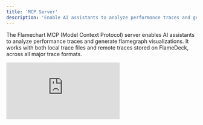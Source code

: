```yaml
---
title: 'MCP Server'
description: 'Enable AI assistants to analyze performance traces and generate flamegraph visualizations'
---
```


The Flamechart MCP (Model Context Protocol) server enables AI assistants to analyze performance traces and generate flamegraph visualizations. It works with both local trace files and remote traces stored on FlameDeck, across all major trace formats.

<div style={{ position: 'relative', paddingBottom: '62.56%', height: 0, overflow: 'hidden', maxWidth: '100%', marginBottom: '2rem' }}>
  <iframe 
    src="https://www.youtube.com/embed/wNoL82YvuAA" 
    style={{ position: 'absolute', top: 0, left: 0, width: '100%', height: '100%' }}
    frameBorder="0" 
    allowFullScreen
    title="Flamechart MCP Server Demo"
  />
</div>

<Info>
**Works Entirely Offline** - No API key required for local trace files! Only need a FlameDeck API key for analyzing remote traces.
</Info>

<Tip>
**Best Model Performance** - For optimal flamegraph analysis, we recommend using AI models with strong image understanding capabilities such as OpenAI's o3. These models can better interpret the visual flamegraph outputs and provide more detailed insights about performance bottlenecks.
</Tip>

## Quick Start

### 1. Install the MCP server

<Tabs>
  <Tab title="Cursor">
    Add to your Cursor MCP configuration:

    ```json
    {
      "mcpServers": {
        "flamechart-debug": {
          "command": "npx",
          "args": ["-y", "@flamedeck/flamechart-mcp"]
        }
      }
    }
    ```
  </Tab>
  <Tab title="Claude Desktop">
    Add to `~/Library/Application Support/Claude/claude_desktop_config.json` (macOS):

    ```json
    {
      "mcpServers": {
        "flamechart-debug": {
          "command": "npx",
          "args": ["-y", "@flamedeck/flamechart-mcp"]
        }
      }
    }
    ```
  </Tab>
</Tabs>

### 2. Start Analyzing

Try this prompt in your AI assistant (use the absolute local file path to your trace file):

```
Analyze this trace file and show me the top 10 slowest functions:
/path/to/your/profile.json
```


## Working with Remote Traces

### Setting Up FlameDeck Integration

<Steps>
  <Step title="Create an API Key">
    - Go to [FlameDeck Settings](https://flamedeck.com/settings/api-keys)
    - Create a new key with `trace:download` permissions
    - Copy the generated key
  </Step>

  <Step title="Configure the MCP Server">
    Add the following to your MCP server configuration:

    ```json
    {
      "mcpServers": {
        "flamechart-debug": {
          "command": "npx",
          "args": ["-y", "@flamedeck/flamechart-mcp"],
          "env": {
            "FLAMEDECK_API_KEY": "your_api_key_here"
          }
        }
      }
    }
    ```
  </Step>
</Steps>

### Using Remote Traces

Once configured, you can analyze traces directly from FlameDeck URLs:

```
Analyze this production trace and find performance bottlenecks:
https://www.flamedeck.com/traces/98508d02-1f2a-4885-9607-ecadceb3d734

Focus on database operations and API endpoints.
```

## Example Workflows

### Debugging Slow React Rendering

```
I have a React app that's rendering slowly. Analyze this Chrome DevTools profile:
/Users/dev/profiles/react-slow-render.json

Please:
1. Show me the top functions taking the most time
2. Generate a flamegraph to visualize the call stack
3. Look for any React-specific bottlenecks like expensive re-renders
4. Focus on functions in my application code vs React internals
```

### API Performance Investigation

```
Our API endpoints are slow. Help me analyze this production trace:
https://www.flamedeck.com/traces/5e538693-a0b6-40a0-a932-8a6b48c2f269

Investigation goals:
1. Identify the slowest endpoints
2. Find database vs application time breakdown
3. Look for N+1 query patterns
4. Generate a visual report I can share with the team
```

## Supported Trace Formats

The MCP server supports a wide range of profiling formats, including pprof, chrome, pyinstrument, etc.

<Check>
**Automatic Format Detection** - The server automatically detects trace formats and handles gzipped files transparently.
</Check>

## Available Tools

### get_top_functions

Identifies the slowest functions in your trace, helping you find performance bottlenecks.

<ParamField path="trace" type="string" required>
  File path or FlameDeck URL
</ParamField>

<ParamField path="sortBy" type="string" default="total">
  Sort by `'self'` or `'total'` time
</ParamField>

<ParamField path="offset" type="number" default="0">
  Starting position for pagination
</ParamField>

<ParamField path="limit" type="number" default="15">
  Number of functions to return
</ParamField>

**Example Usage:**
```
Show me the top 20 functions consuming the most total time in this trace:
/Users/dev/profiles/api-slow.cpuprofile
```

### generate_flamegraph_screenshot

Creates a visual flamegraph showing the timeline of function execution.

<ParamField path="trace" type="string" required>
  File path or FlameDeck URL
</ParamField>

<ParamField path="width" type="number" default="1200">
  Image width in pixels
</ParamField>

<ParamField path="height" type="number" default="800">
  Image height in pixels
</ParamField>

<ParamField path="mode" type="string" default="light">
  Theme: `'light'` or `'dark'`
</ParamField>

<ParamField path="startTimeMs" type="number">
  Start time for zoomed view
</ParamField>

<ParamField path="endTimeMs" type="number">
  End time for zoomed view
</ParamField>

<ParamField path="startDepth" type="number">
  Stack depth to start visualization
</ParamField>

**Example Usage:**
```
Generate a dark mode flamegraph of this trace for my presentation:
/path/to/production-profile.json
```

### generate_sandwich_flamegraph_screenshot

Creates a "sandwich view" focusing on a specific function, showing both its callers and callees.

<ParamField path="trace" type="string" required>
  File path or FlameDeck URL
</ParamField>

<ParamField path="frameName" type="string" required>
  Exact function name to focus on
</ParamField>

**Example Usage:**
```
Create a sandwich view for the "processData" function to understand what's calling it:
/path/to/trace.json
```

## Performance Features

### Smart Caching

The MCP server includes intelligent caching to improve performance:

- **Remote URLs**: Cached for 5 minutes to avoid repeated API calls
- **Local Files**: Cached until file modification detected
- **Memory Management**: Automatic cleanup with 50 profile limit
- **Cache Invalidation**: Smart invalidation based on file changes

<Tip>
**Performance Boost** - Subsequent tool calls on the same trace are nearly instant thanks to smart caching.
</Tip>


## Troubleshooting

### Common Issues

<AccordionGroup>
  <Accordion title="MCP Server Not Starting">
    - Ensure Node.js is installed (version 16+ recommended)
    - Try running with `npx -y @flamedeck/flamechart-mcp` to force latest version
  </Accordion>

  <Accordion title="API Key Authentication Errors">
    - Verify your API key has `trace:download` permissions
    - Check that the key is correctly set in environment variables
    - Ensure the FlameDeck URL format is correct: `https://www.flamedeck.com/traces/{id}`
  </Accordion>

  <Accordion title="Trace File Not Found">
    - Use absolute file paths for local traces
    - Verify file exists and is readable
    - Check that the trace format is supported
  </Accordion>

  <Accordion title="Performance Issues">
    - Large traces (>100MB) may take longer to process
    - Consider using time-based zooming for very long traces
    - Clear cache if memory usage becomes excessive
  </Accordion>
</AccordionGroup>

### Getting Help

For technical support or to report issues, please submit a ticket through our [GitHub issue tracker](https://github.com/flamedeck-org/flamedeck/issues).

## Advanced Usage

### Custom Flamegraph Views

Create focused visualizations by specifying time ranges:

```
Generate a flamegraph focusing on the 500ms-1500ms time range of this trace:
/path/to/long-running-profile.json

I want to see what happened during that specific slow period.
```

### Integration with Code Analysis

Combine trace analysis with code review:

```
Analyze this performance trace and then look through my codebase to understand the bottlenecks:
/path/to/slow-api.cpuprofile

Focus on the slowest functions and help me understand:
1. What those functions actually do in the code
2. Why they might be slow
3. Potential optimization strategies
``` 